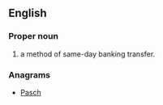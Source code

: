 {{also|chaps}}
==English==
{{wikipedia}}

===Proper noun===
{{en-proper noun}}

# {{British}} {{acronym of|[[clearing house]] [[automated]] [[payment]] [[system]]|dot=:}} a method of same-day banking transfer.

===Anagrams===
* [[Pasch#English|Pasch]]